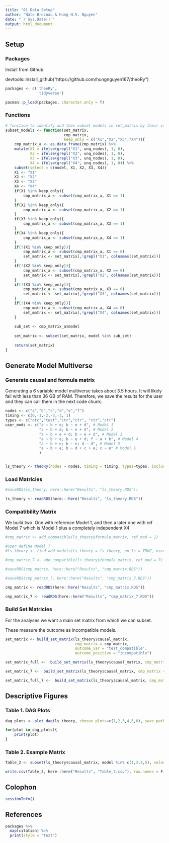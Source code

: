 ```yaml
---
title: "01 Data Setup"
author: "Nate Breznau & Hung H.V. Nguyen"
date: "`r Sys.Date()`"
output: html_document
---
```


## Setup


### Packages

Install from Github:

devtools::install_github("https://github.com/hungnguyen167/theoRy")

```r

packages <- c('theoRy',
              'tidyverse')

pacman::p_load(packages, character.only = T)

```

### Functions

```r
# function to identify and then subset models in set_matrix by their variables
subset_models <- function(set_matrix,
                          cmp_matrix,
                          keep_only = c("X1","X2","X3","X4")){
    cmp_matrix_a <- as.data.frame(cmp_matrix) %>%
    mutate(X1 = ifelse(grepl("X1", unq_nodes), 1, 0),
           X2 = ifelse(grepl("X2", unq_nodes), 1, 0),
           X3 = ifelse(grepl("X3", unq_nodes), 1, 0),
           X4 = ifelse(grepl("X4", unq_nodes), 1, 0)) %>%
    subset(select = c(model, X1, X2, X3, X4))
    X1 <- "X1"
    X2 <- "X2"
    X3 <- "X3"
    X4 <- "X4"
    if(X1 %in% keep_only){
        cmp_matrix_a <- subset(cmp_matrix_a, X1 == 1)
    }
    if(X2 %in% keep_only){
        cmp_matrix_a <- subset(cmp_matrix_a, X2 == 1)
    }
    if(X3 %in% keep_only){
        cmp_matrix_a <- subset(cmp_matrix_a, X3 == 1)
    }
    if(X4 %in% keep_only){
        cmp_matrix_a <- subset(cmp_matrix_a, X4 == 1)
    }
    if(!(X1 %in% keep_only)){
        cmp_matrix_a <- subset(cmp_matrix_a, X1 == 0)
        set_matrix <- set_matrix[,!grepl("X1", colnames(set_matrix))]
    }
    if(!(X2 %in% keep_only)){
        cmp_matrix_a <- subset(cmp_matrix_a, X2 == 0)
        set_matrix <- set_matrix[,!grepl("X2", colnames(set_matrix))]
    }
    if(!(X3 %in% keep_only)){
        cmp_matrix_a <- subset(cmp_matrix_a, X3 == 0)
        set_matrix <- set_matrix[,!grepl("X3", colnames(set_matrix))]
    }
    if(!(X4 %in% keep_only)){
        cmp_matrix_a <- subset(cmp_matrix_a, X4 == 0)
        set_matrix <- set_matrix[,!grepl("X4", colnames(set_matrix))]
    }
    
    sub_set <- cmp_matrix_a$model
    
    set_matrix <- subset(set_matrix, model %in% sub_set)
    
    return(set_matrix)
}
```

## Generate Model Multiverse

### Generate causal and formula matrix

Generating a 6 variable model multiverse takes about 3.5 hours. It will likely fail with less than 36 GB of RAM. Therefore, we save the results for the user and they can call them in the next code chunk.

```r
nodes <- c("a","b","c","d","e","f")
timing <- c(0,-1,-2,-3,-3, 1)
types <- c("otc","test","ctr","ctr", "ctr","ctr")
user_mods <- c("a ~ b + e; b ~ e + d", # Model 1
               "a ~ b + d; b ~ e + d", # Model 2
               "a ~ b + e + d; b ~ e + d", # Model 3
               "a ~ b + e; b ~ e + d; f ~ a + b", # Model 4
               "a ~ b + e; b ~ e; d ~ d", # Model 5
               "a ~ b + e; b ~ d + c + e; c ~ e" # Model 6
               )


ls_theory <- theoRy(nodes = nodes, timing = timing, types=types, include_subsets = TRUE, user_mods=user_mods)

```

### Load Matricies

```r
#saveRDS(ls_theory, here::here("Results", "ls_theory.RDS"))

ls_theory <- readRDS(here:::here("Results", "ls_theory.RDS"))
```

### Compatibility Matrix

We build two. One  with reference Model 1, and then a later one with ref Model 7 which is Model 1 plus a completely independent X4 

```r
#cmp_matrix <- add_compatible(ls_theory$formula_matrix, ref_mod = 1)

#user define Model 7
#ls_theory <- find_add_models(ls_theory = ls_theory, on_ls = TRUE, user_mods = c("a ~ b + e; b ~ e + d; f ~ f"), assert_mod_num = c(7))

#cmp_matrix_7 <- add_compatible(ls_theory$formula_matrix, ref_mod = 7)

#saveRDS(cmp_matrix, here::here("Results", "cmp_matrix.RDS"))

#saveRDS(cmp_matrix_7, here::here("Results", "cmp_matrix_7.RDS"))

cmp_matrix <- readRDS(here::here("Results", "cmp_matrix.RDS"))

cmp_matrix_7 <- readRDS(here::here("Results", "cmp_matrix_7.RDS"))

```


### Build Set Matricies

For the analyses we want a main set matrix from which we can subset.

These measure the outcome as incompatible models.


```r
set_matrix <- build_set_matrix(ls_theory$causal_matrix, 
                               cmp_matrix = cmp_matrix, 
                               outcome_var = "test_compatible",
                               outcome_positive = "incompatible")

set_matrix_full <-  build_set_matrix(ls_theory$causal_matrix, cmp_matrix = cmp_matrix, outcome_var= "full_model_compatible", outcome_positive = "incompatible")

set_matrix_7 <-  build_set_matrix(ls_theory$causal_matrix, cmp_matrix = cmp_matrix_7, outcome_var= "test_compatible", outcome_positive = "incompatible")

set_matrix_full_7 <-  build_set_matrix(ls_theory$causal_matrix, cmp_matrix = cmp_matrix_7, outcome_var= "full_model_compatible", outcome_positive = "incompatible")
```




## Descriptive Figures

### Table 1. DAG Plots

```r
dag_plots <- plot_dag(ls_theory, choose_plots=c(1,2,3,4,5,6), save_path=paste0(here::here("Results"))) 

for(plot in dag_plots){
    print(plot)
}
```

### Table 2. Example Matrix

```r
Table_2 <- subset(ls_theory$causal_matrix, model %in% c(1,3,4,5), select = c(from, to, timing_from, timing_to, model))

write.csv(Table_2, here::here("Results", "Table_2.csv"), row.names = F)
```

## Colophon

```r
sessionInfo()
```

## References


```r
packages %>%
  map(citation) %>%
  print(style = "text")
```
